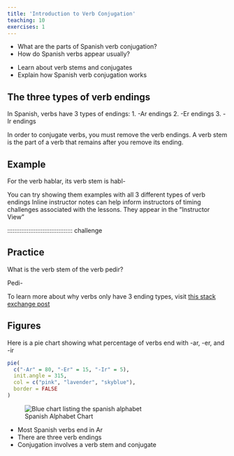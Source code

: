 ```yaml
---
title: 'Introduction to Verb Conjugation'
teaching: 10
exercises: 1
---
```


:::::::::::::::::::::::::::::::::::::: questions 

- What are the parts of Spanish verb conjugation?
- How do Spanish verbs appear usually?

::::::::::::::::::::::::::::::::::::::::::::::::

::::::::::::::::::::::::::::::::::::: objectives

- Learn about verb stems and conjugates
- Explain how Spanish verb conjugation works

::::::::::::::::::::::::::::::::::::::::::::::::

## The three types of verb endings

In Spanish, verbs have 3 types of endings:
 1. -Ar endings
 2. -Er endings
 3. -Ir endings

In order to conjugate verbs, you must remove the verb endings. A verb stem is the part of a verb that remains after you remove its ending.

::: callout
## Example

For the verb hablar, its verb stem is habl-
::: 

:::::::::::::::::::::::::::::::::::::::::::::::::::::::::::::::::::: instructor

You can try showing them examples with all 3 different types of verb endings
Inline instructor notes can help inform instructors of timing challenges
associated with the lessons. They appear in the "Instructor View"

::::::::::::::::::::::::::::::::::::::::::::::::::::::::::::::::::::::::::::::::

::::::::::::::::::::::::::::::::::::: challenge 

## Practice

What is the verb stem of the verb pedir?

:::::::::::::::::::::::: solution 

Pedi-

:::::::::::::::::::::::::::::::::

::: callout

To learn more about why verbs only have 3 ending types, visit [this stack exchange post](https://spanish.stackexchange.com/questions/17604/why-do-the-verbs-in-spanish-only-end-in-ar-er-ir)

:::

## Figures

Here is a pie chart showing what percentage of verbs end with -ar, -er, and -ir

```r
pie(
  c("-Ar" = 80, "-Er" = 15, "-Ir" = 5), 
  init.angle = 315, 
  col = c("pink", "lavender", "skyblue"), 
  border = FALSE
)
```

![Spanish Alphabet Chart](https://encrypted-tbn0.gstatic.com/images?q=tbn:ANd9GcSyGom-4oPbxmtsWb3B8tIjT85rXHQBHDUamA&s){alt='Blue chart listing the spanish alphabet'}

::::::::::::::::::::::::::::::::::::: keypoints 

- Most Spanish verbs end in Ar
- There are three verb endings
- Conjugation involves a verb stem and conjugate

::::::::::::::::::::::::::::::::::::::::::::::::

